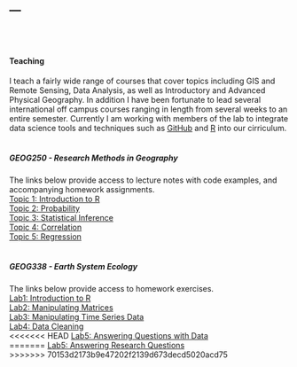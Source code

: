 ---
---

<link rel="stylesheet" href="styles.css" type="text/css">

<br>
<br>

#### Teaching
I teach a fairly wide range of courses that cover topics including GIS and Remote Sensing, Data Analysis, as well as Introductory and Advanced Physical Geography. In addition I have been fortunate to lead several international off campus courses ranging in length from several weeks to an entire semester. Currently I am working with members of the lab to integrate data science tools and techniques such as [GitHub](https://github.com/) and [R](https://www.r-project.org/) into our cirriculum.<br> 
<br>

##### GEOG250 - Research Methods in Geography
The links below provide access to lecture notes with code examples, and accompanying homework assignments.<br>
[Topic 1: Introduction to R](https://mloranty.github.io/GEOG250/01_Introduction_to_R.html)<br>
[Topic 2: Probability](https://mloranty.github.io/GEOG250/02_probability)<br>
[Topic 3: Statistical Inference](https://mloranty.github.io/GEOG250/03_inference)<br>
[Topic 4: Correlation](https://mloranty.github.io/GEOG250/04_correlation)<br>
[Topic 5: Regression](https://mloranty.github.io/GEOG250/05_regression.html)<br>
<br>

##### GEOG338 - Earth System Ecology
The links below provide access to homework exercises.<br>
[Lab1: Introduction to R](https://mloranty.github.io/GEOG338/Lab1)<br>
[Lab2: Manipulating Matrices](https://mloranty.github.io/GEOG338/Lab2)<br>
[Lab3: Manipulating Time Series Data](https://mloranty.github.io/GEOG338/Lab3)<br>
[Lab4: Data Cleaning](https://mloranty.github.io/GEOG338/Lab4)<br>
<<<<<<< HEAD
[Lab5: Answering Questions with Data](https://mloranty.github.io/GEOG338/Lab5)<br>
=======
[Lab5: Answering Research Questions](https://mloranty.github.io/GEOG338/Lab5)<br>
>>>>>>> 70153d2173b9e47202f2139d673decd5020acd75
